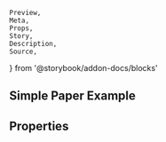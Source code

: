     Preview,
    Meta,
    Props,
    Story,
    Description,
    Source,
} from '@storybook/addon-docs/blocks'

<Meta title="Atoms|Paper" component={Paper} />

<Description of={Paper} />

## Simple Paper Example

<Preview>
    <Story name="sample">
        <Sample />
    </Story>
</Preview>

## Properties

<Props of={Paper} />
